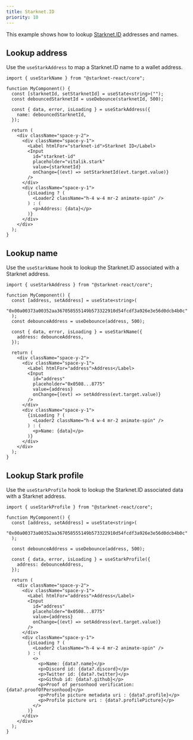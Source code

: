 ```yaml
---
title: Starknet.ID
priority: 10
---
```


This example shows how to lookup [Starknet.ID](https://www.starknet.id/)
addresses and names.

<DemoContainer>
  <StarknetIDDemo />
</DemoContainer>

## Lookup address

Use the `useStarkAddress` to map a Starknet.ID name to a wallet address.

```tsx lookup-address.tsx
import { useStarkName } from "@starknet-react/core";

function MyComponent() {
  const [starknetId, setStarknetId] = useState<string>("");
  const debouncedStarknetId = useDebounce(starknetId, 500);

  const { data, error, isLoading } = useStarkAddress({
    name: debouncedStarknetId,
  });

  return (
    <div className="space-y-2">
      <div className="space-y-1">
        <Label htmlFor="starknet-id">Starknet ID</Label>
        <Input
          id="starknet-id"
          placeholder="vitalik.stark"
          value={starknetId}
          onChange={(evt) => setStarknetId(evt.target.value)}
        />
      </div>
      <div className="space-y-1">
        {isLoading ? (
          <Loader2 className="h-4 w-4 mr-2 animate-spin" />
        ) : (
          <p>Address: {data}</p>
        )}
      </div>
    </div>
  );
}
```

## Lookup name

Use the `useStarkName` hook to lookup the Starknet.ID associated with a Starknet
address.

```tsx lookup-name.tsx
import { useStarkAddress } from "@starknet-react/core";

function MyComponent() {
  const [address, setAddress] = useState<string>(
    "0x00a00373a00352aa367058555149b573322910d54fcdf3a926e3e56d0dcb4b0c"
  );
  const debounceAddress = useDebounce(address, 500);

  const { data, error, isLoading } = useStarkName({
    address: debounceAddress,
  });

  return (
    <div className="space-y-2">
      <div className="space-y-1">
        <Label htmlFor="address">Address</Label>
        <Input
          id="address"
          placeholder="0x0508...8775"
          value={address}
          onChange={(evt) => setAddress(evt.target.value)}
        />
      </div>
      <div className="space-y-1">
        {isLoading ? (
          <Loader2 className="h-4 w-4 mr-2 animate-spin" />
        ) : (
          <p>Name: {data}</p>
        )}
      </div>
    </div>
  );
}
```

## Lookup Stark profile

Use the `useStarkProfile` hook to lookup the Starknet.ID associated data with a Starknet
address.

```tsx lookup-stark-profile.tsx
import { useStarkProfile } from "@starknet-react/core";

function MyComponent() {
  const [address, setAddress] = useState<string>(
    "0x00a00373a00352aa367058555149b573322910d54fcdf3a926e3e56d0dcb4b0c"
  );

  const debounceAddress = useDebounce(address, 500);

  const { data, error, isLoading } = useStarkProfile({
    address: debounceAddress,
  });

  return (
    <div className="space-y-2">
      <div className="space-y-1">
        <Label htmlFor="address">Address</Label>
        <Input
          id="address"
          placeholder="0x0508...8775"
          value={address}
          onChange={(evt) => setAddress(evt.target.value)}
        />
      </div>
      <div className="space-y-1">
        {isLoading ? (
          <Loader2 className="h-4 w-4 mr-2 animate-spin" />
        ) : (
          <>
            <p>Name: {data?.name}</p>
            <p>Discord id: {data?.discord}</p>
            <p>Twitter id: {data?.twitter}</p>
            <p>Github id: {data?.github}</p>
            <p>Proof of personhood verification: {data?.proofOfPersonhood}</p>
            <p>Profile picture metadata uri : {data?.profile}</p>
            <p>Profile picture uri : {data?.profilePicture}</p>
          </>
        )}
      </div>
    </div>
  );
}
```
